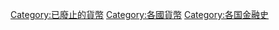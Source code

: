 [[Category:已廢止的貨幣|Category:已廢止的貨幣]]
[[Category:各國貨幣|Category:各國貨幣]]
[[Category:各国金融史|Category:各国金融史]]